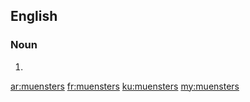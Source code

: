 ==English==

===Noun===
{{head|en|plural}}

# {{plural of|muenster|lang=en|nocat=1}}

[[ar:muensters]]
[[fr:muensters]]
[[ku:muensters]]
[[my:muensters]]